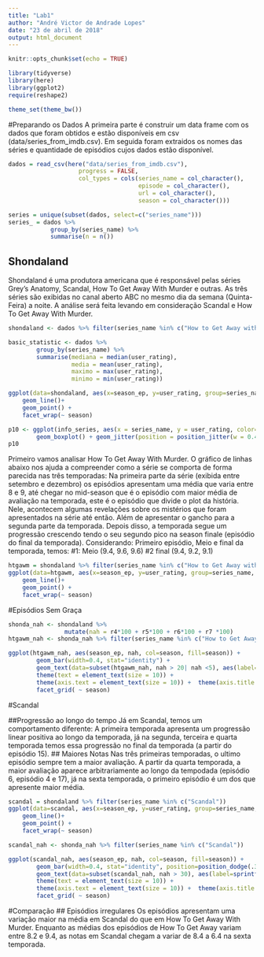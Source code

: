 ```yaml
---
title: "Lab1"
author: "André Victor de Andrade Lopes"
date: "23 de abril de 2018"
output: html_document
---
```


```r
knitr::opts_chunk$set(echo = TRUE)

library(tidyverse)
library(here)
library(ggplot2)
require(reshape2)

theme_set(theme_bw())
```

#Preparando os Dados
A primeira parte é construir um data frame com os dados que foram obtidos e estão disponíveis em csv (data/series_from_imdb.csv).
Em seguida foram extraidos os nomes das séries e quantidade de episódios cujos dados estão disponível.

```r
dados = read_csv(here("data/series_from_imdb.csv"), 
                    progress = FALSE,
                    col_types = cols(series_name = col_character(), 
                                     episode = col_character(), 
                                     url = col_character(),
                                     season = col_character())) 

series = unique(subset(dados, select=c("series_name")))
series_ = dados %>%
            group_by(series_name) %>%
            summarise(n = n())

```

## Shondaland

Shondaland é uma produtora americana que é responsável pelas séries Grey's Anatomy, Scandal, How To Get Away With Murder e outras. As três séries são exibidas no canal aberto ABC no mesmo dia da semana (Quinta-Feira) a noite. A análise será feita levando em consideração Scandal e How To Get Away With Murder.


```r
shondaland <- dados %>% filter(series_name %in% c("How to Get Away with Murder", "Scandal"))

basic_statistic <- dados %>%
        group_by(series_name) %>%
        summarise(mediana = median(user_rating),
                  media = mean(user_rating),
                  maximo = max(user_rating),
                  minimo = min(user_rating))

ggplot(data=shondaland, aes(x=season_ep, y=user_rating, group=series_name, color=series_name)) +
    geom_line()+
    geom_point() +
    facet_wrap(~ season)

p10 <- ggplot(info_series, aes(x = series_name, y = user_rating, color= series_name)) +
        geom_boxplot() + geom_jitter(position = position_jitter(w = 0.4, h = 0)) + scale_color_manual(values=c("#ef6a65", "#93d2c7"))
p10


```

Primeiro vamos analisar How To Get Away With Murder. O gráfico de linhas abaixo nos ajuda a compreender como a série se comporta de forma parecida nas três temporadas: Na primeira parte da série (exibida entre setembro e dezembro) os episódios apresentam uma média que varia entre 8 e 9, até chegar no mid-season que é o episódio com maior média de avaliação na temporada, este é o episódio que divide o plot da história. Nele, acontecem algumas revelações sobre os mistérios que foram apresentados na série até então. Além de apresentar o gancho para a segunda parte da temporada. Depois disso, a temporada segue um progressão crescendo tendo o seu segundo pico na season finale (episódio do final da temporada).
Considerando: Primeiro episódio, Meio e final da temporada, temos:
#1: Meio (9.4, 9.6, 9.6)
#2 final (9.4, 9.2, 9.1)
```r
htgawm = shondaland %>% filter(series_name %in% c("How to Get Away with Murder"))
ggplot(data=htgawm, aes(x=season_ep, y=user_rating, group=series_name, color=series_name)) +
    geom_line()+
    geom_point() + 
    facet_wrap(~ season)
```

#Episódios Sem Graça
```r
shonda_nah <- shondaland %>% 
                mutate(nah = r4*100 + r5*100 + r6*100 + r7 *100)
htgawm_nah <- shonda_nah %>% filter(series_name %in% c("How to Get Away with Murder"))

ggplot(htgawm_nah, aes(season_ep, nah, col=season, fill=season)) + 
        geom_bar(width=0.4, stat="identity") +
        geom_text(data=subset(htgawm_nah, nah > 20| nah <5), aes(label=sprintf("%0.2f", round(nah, digits = 2))),hjust=0.5, vjust=-0.5, size= 3) +
        theme(text = element_text(size = 10)) + 
        theme(axis.text = element_text(size = 10)) +  theme(axis.title = element_text(size = 20)) +
        facet_grid( ~ season) 
```

#Scandal

##Progressão ao longo do tempo
Já em Scandal, temos um comportamento diferente: A primeira temporada apresenta um progressão linear positiva ao longo da temporada, já na segunda, terceira e quarta temporada temos essa progressão no final da temporada (a partir do episódio 15).
## Maiores Notas
Nas três primeiras temporadas, o ultimo episódio sempre tem a maior avaliação. A partir da quarta temporada, a maior avaliação aparece arbitrariamente ao longo da tempodada (episódio 6, episódio 4 e 17), já na sexta temporada, o primeiro episódio é um dos que apresente maior média.
```r
scandal = shondaland %>% filter(series_name %in% c("Scandal"))
ggplot(data=scandal, aes(x=season_ep, y=user_rating, group=series_name, color=series_name)) +
    geom_line()+
    geom_point() +
    facet_wrap(~ season)
```

```r
scandal_nah <- shonda_nah %>% filter(series_name %in% c("Scandal"))

ggplot(scandal_nah, aes(season_ep, nah, col=season, fill=season)) + 
        geom_bar(width=0.4, stat="identity", position=position_dodge(.3)) +
        geom_text(data=subset(scandal_nah, nah > 30), aes(label=sprintf("%0.2f", round(nah, digits = 2))),hjust=0.5, vjust=-0.5, size= 3) +
        theme(text = element_text(size = 10)) + 
        theme(axis.text = element_text(size = 10)) +  theme(axis.title = element_text(size = 20)) +
        facet_grid( ~ season) 
```

#Comparação
## Episódios irregulares
Os episódios apresentam uma variação maior na média em Scandal do que em How To Get Away With Murder. Enquanto as médias dos episódios de How To Get Away variam entre 8.2 e 9.4, as notas em Scandal chegam a variar de 8.4 a 6.4 na sexta temporada.

